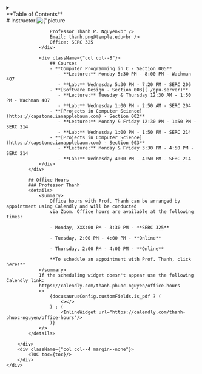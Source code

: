 
<div id={"mobile-toc"} style={{display: "flex", justifyContent: "center", alignContent: "center"}}>
    <details style={{width: "75%"}}>
        <summary>
            <div style={{textAlign: "center"}}>
                **Table of Contents**
            </div>
        </summary>
        <left>
            <TOCInline toc={toc}/>
        </left>
    </details>
</div>

<div className={"container"}>
    <div className={"row"}>
        <div className={"syllabus-content col"}>
            <div className={"row"}>
                <div className={"col col--4"}>
                    # Instructor
                    <img
                        id={"professor-thanh"}
                        className={"masked"}
                        src={
                            "https://gravatar.com/userimage/257832771/a02070f803e0bd2ec75a6c498bc6e758.jpeg?size=200"
                        }
                        alt={"picture of Professor Thanh P. Nguyen."}
                    />

                    Professor Thanh P. Nguyen<br />
                    Email: thanh.png@temple.edu<br />
                    Office: SERC 325
                </div>

                <div className={"col col--8"}>
                    ## Courses
                    - **Computer Programming in C - Section 005**
                       - **Lecture:** Monday 5:30 PM - 8:00 PM - Wachman 407
                       - **Lab:** Wednesday 5:30 PM - 7:20 PM - SERC 206
                    - **[Software Design - Section 003](./gpu-server)**
                       - **Lecture:** Tuesday & Thursday 12:30 AM - 1:50 PM - Wachman 407
                       - **Lab:** Wednesday 1:00 PM - 2:50 AM - SERC 204
                    - **[Projects in Computer Science](https://capstone.ianapplebaum.com) - Section 002**
                       - **Lecture:** Monday & Friday 12:30 PM - 1:50 PM - SERC 214
                       - **Lab:** Wednesday 1:00 PM - 1:50 PM - SERC 214
                    - **[Projects in Computer Science](https://capstone.ianapplebaum.com) - Section 003**
                       - **Lecture:** Monday & Friday 3:30 PM - 4:50 PM - SERC 214
                       - **Lab:** Wednesday 4:00 PM - 4:50 PM - SERC 214
                </div>
            </div>

            ## Office Hours
            ### Professor Thanh
            <details>
                <summary>
                    Office hours with Prof. Thanh can be arranged by appointment using Calendly and will be conducted
                    via Zoom. Office hours are available at the following times:

                    - Monday, XXX:00 PM - 3:30 PM - **SERC 325**

                    - Tuesday, 2:00 PM - 4:00 PM - **Online**

                    - Thursday, 2:00 PM - 4:00 PM - **Online**

                    **To schedule an appointment with Prof. Thanh, click here!**
                </summary>
                If the scheduling widget doesn't appear use the following Calendly link:
                https://calendly.com/thanh-phuoc-nguyen/office-hours
                <>
                    {docusaurusConfig.customFields.is_pdf ? (
                        <></>
                    ) : (
                        <InlineWidget url="https://calendly.com/thanh-phuoc-nguyen/office-hours"/>
                    )}
                </>
            </details>

        </div>
        <div className={"col col--4 margin--none"}>
            <TOC toc={toc}/>
        </div>
    </div>
</div>
